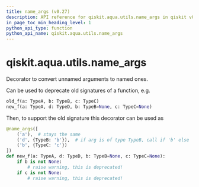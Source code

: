 ```yaml
---
title: name_args (v0.27)
description: API reference for qiskit.aqua.utils.name_args in qiskit v0.27
in_page_toc_min_heading_level: 1
python_api_type: function
python_api_name: qiskit.aqua.utils.name_args
---
```


<span id="qiskit-aqua-utils-name-args" />

# qiskit.aqua.utils.name\_args

<Function id="qiskit.aqua.utils.name_args" isDedicatedPage={true} github="https://github.com/qiskit-community/qiskit-aqua/tree/stable/0.9/qiskit/aqua/utils/name_unnamed_args.py" signature="name_args(mapping, skip=0)">
  Decorator to convert unnamed arguments to named ones.

  Can be used to deprecate old signatures of a function, e.g.

  ```python
  old_f(a: TypeA, b: TypeB, c: TypeC)
  new_f(a: TypeA, d: TypeD, b: TypeB=None, c: TypeC=None)
  ```

  Then, to support the old signature this decorator can be used as

  ```python
  @name_args([
      ('a'),  # stays the same
      ('d', {TypeB: 'b'}),  # if arg is of type TypeB, call if 'b' else 'd'
      ('b', {TypeC: 'c'})
  ])
  def new_f(a: TypeA, d: TypeD, b: TypeB=None, c: TypeC=None):
      if b is not None:
          # raise warning, this is deprecated!
      if c is not None:
          # raise warning, this is deprecated!
  ```
</Function>

